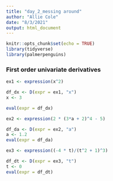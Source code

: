 ```yaml
---
title: "day_2_messing around"
author: "Allie Cole"
date: "8/3/2021"
output: html_document
---
```


```r
knitr::opts_chunk$set(echo = TRUE)
library(tidyverse)
library(palmerpenguins)
```

### First order univariate derivatives 

```r
ex1 <- expression(x^2)

df_dx <- D(expr = ex1, "x")
x <- 3

eval(expr = df_dx)


```

```r

ex2 <- expression(2 * (3*a + 2)^4 - 5)

df_da <- D(expr = ex2, "a")
a <- 1.2
eval(expr = df_da)

```

```r
ex3 <- expression((-4 * t)/(t^2 + 1)^3) 

df_dt <- D(expr = ex3, "t")
t <- 0
eval(expr = df_dt)
```

